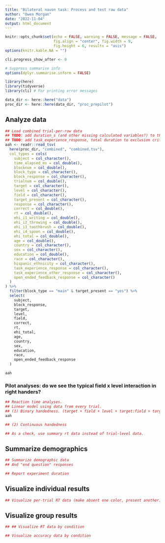 ```yaml
---
title: "Bilateral navon task: Process and test raw data"
author: "Owen Morgan"
date: "2022-11-04"
output: html_document
---
```


```r
knitr::opts_chunk$set(echo = FALSE, warning = FALSE, message = FALSE,
                      fig.align = "center", fig.width = 9,
                      fig.height = 6, results = "asis")
options(knitr.kable.NA = "")

cli.progress_show_after <- 0

# Suppress summarise info
options(dplyr.summarise.inform = FALSE)
```

```r
library(here)
library(tidyverse)
library(cli) # For printing error messages
```

```r
data_dir <- here::here("data")
proc_dir <- here::here(data_dir, "proc_prepilot")
```


## Analyze data
```r
## Load combined trial-per-row data
## TODO: add duration_s (and other missing calculated variables?) to this table
## TODO: add task_experience_response, total duration to exclusion criteria.
aah <- readr::read_tsv(
  here(proc_dir, "combined", "combined.tsv"),
  col_types = cols(
    subject = col_character(),
    time_elapsed_ms = col_double(),
    blocknum = col_double(),
    block_type = col_character(),
    block_response = col_character(),
    trialnum = col_double(),
    target = col_character(),
    level = col_character(),
    field = col_character(),
    target_present = col_character(),
    response = col_character(),
    correct = col_double(),
    rt = col_double(),
    ehi_i1_writing = col_double(),
    ehi_i2_throwing = col_double(),
    ehi_i3_toothbrush = col_double(),
    ehi_i4_spoon = col_double(),
    ehi_total = col_double(),
    age = col_double(),
    country = col_character(),
    sex = col_character(),
    education = col_double(),
    race = col_character(),
    hispanic_ethnicity = col_character(),
    task_experience_response = col_character(),
    task_experience_other_response = col_character(),
    open_ended_feedback_response = col_character()
  )
) %>% 
  filter(block_type == "main" & target_present == "yes") %>%
  select(
    subject,
    block_response,
    target,
    level,
    field,
    correct,
    rt,
    ehi_total,
    age,
    country,
    sex,
    education,
    race,
    open_ended_feedback_response
  )

aah
```

### Pilot analyses: do we see the typical field x level interaction in right handers?
```r
## Reaction time analyses.
## Linear model using data from every trial.
## (1) Binary handedness. (target + field + level + target:field + target:level + field:level + target:field:level)
aah

## (2) Continuous handedness

## As a check, use summary rt data instead of trial-level data.
```








## Summarize demographics
```r
## Summarize demographic data
## And "end question" responses
```

```r
## Report experiment duration
```

## Visualize individual results
```r
## Visualize per-trial RT data (make absent one color, present another)

```

## Visualize group results
```r
## ## Visualize RT data by condition
```

```r
## Visualize accuracy data by condition
```
